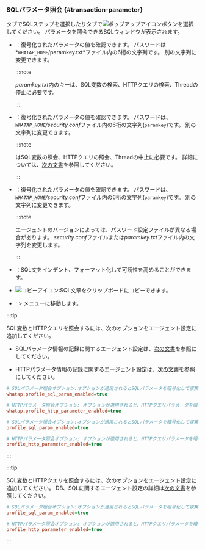### SQLパラメータ照会 {#transaction-parameter}

<Cmdname sid="TTL06126" className="uitext" />タブでSQLステップを選択したり<Cmdname sid="TTL06127" className="uitext" />タブで![ポップアップアイコン](/img/ic-popup.svg)ボタンを選択してください。 パラメータを照会できる<UI>SQL</UI>ウィンドウが表示されます。

<ImgLang img='sql-parameter-query.png' desc='SQL' />

<Xclude product='java,php,golang'>

- <Cmdname sid="BTN06764" className="uitext" />：復号化されたパラメータの値を確認できます。 パスワードは*`WHATAP_HOME`/paramkey.txt*ファイル内の6桁の文字列です。 別の文字列に変更できます。

  :::note

  *paramkey.txt*内のキーは、SQL変数の検索、HTTPクエリの検索、Threadの停止に必要です。

  :::

</Xclude>

<InDoc product='java'>

- <Cmdname sid="BTN06764" className="uitext" />：復号化されたパラメータの値を確認できます。 パスワードは、*`WHATAP_HOME`/security.conf*ファイル内の6桁の文字列(`paramkey`)です。 別の文字列に変更できます。

  :::note

  <Cmdname sid="BTN06764" className="uitext" />はSQL変数の照会、HTTPクエリの照会、Threadの中止に必要です。 詳細については、[次の文書](install-agent#security)を参照してください。

  :::

</InDoc>

<InDoc product='php,golang'>

- <Cmdname sid="BTN06764" className="uitext" />：復号化されたパラメータの値を確認できます。 パスワードは、*`WHATAP_HOME`/security.conf*ファイル内の6桁の文字列(`paramkey`)です。 別の文字列に変更できます。

  :::note

  エージェントのバージョンによっては、パスワード設定ファイルが異なる場合があります。 *security.conf*ファイルまたは*paramkey.txt*ファイル内の文字列を変更します。

  :::

</InDoc>

- <Cmdname sid="format" className="uitext" />：SQL文をインデント、フォーマット化して可読性を高めることができます。

- ![コピーアイコン](/img/ico-copy.svg):SQL文章をクリップボードにコピーできます。

- <Cmdname sid="statistics" className="uitext" />: <Cmdname sid="side_statistics" className="uitext" /> &gt; <Cmdname sid="side_statSql" className="uitext" />メニューに移動します。

<Xclude product='kubernetes'>

:::tip

SQL変数とHTTPクエリを照会するには、次のオプションをエージェント設定に追加してください。

- SQLパラメータ情報の記録に関するエージェント設定は、[次の文書](agent-dbsql#profile-sql-param)を参照にしてください。

- HTTPパラメータ情報の記録に関するエージェント設定は、[次の文書](agent-transaction#profile_http_parameter)を参照にしてください。

<InDoc product="php">

```ini title='whatap.conf'
# SQLパラメータ照会オプション:オプションが適用されるとSQLパラメータを暗号化して収集します。
whatap.profile_sql_param_enabled=true 

# HTTPパラメータ照会オプション: オプションが適用されると、HTTPクエリパラメータを暗号化して収集します。
whatap.profile_http_parameter_enabled=true 
```

</InDoc>

<Xclude product="php">

```ini title='whatap.conf'
# SQLパラメータ照会オプション:オプションが適用されるとSQLパラメータを暗号化して収集します。
profile_sql_param_enabled=true 

# HTTPパラメータ照会オプション: オプションが適用されると、HTTPクエリパラメータを暗号化して収集します。
profile_http_parameter_enabled=true 
```

</Xclude>

:::

</Xclude>

<InDoc product='kubernetes'>

:::tip

SQL変数とHTTPクエリを照会するには、次のオプションをエージェント設定に追加してください。 DB、SQLに関するエージェント設定の詳細は[次の文書](../java/agent-dbsql)を参照してください。

```ini title='whatap.conf'
# SQLパラメータ照会オプション:オプションが適用されるとSQLパラメータを暗号化して収集します。
profile_sql_param_enabled=true 

# HTTPパラメータ照会オプション: オプションが適用されると、HTTPクエリパラメータを暗号化して収集します。
profile_http_parameter_enabled=true 
```

:::

</InDoc>
